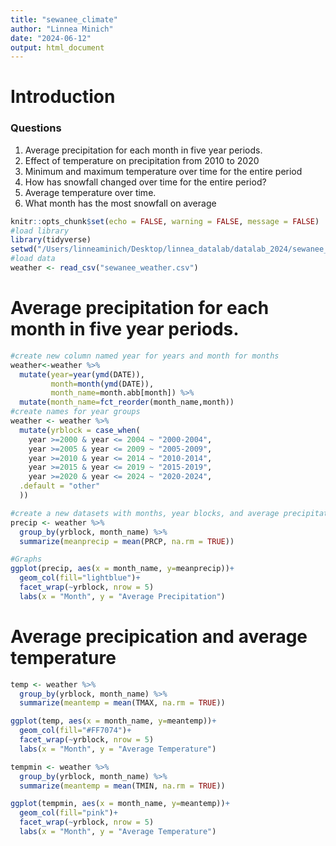 ```yaml
---
title: "sewanee_climate"
author: "Linnea Minich"
date: "2024-06-12"
output: html_document
---
```


# Introduction

### Questions

1. Average precipitation for each month in five year periods.
2. Effect of temperature on precipitation from 2010 to 2020
3. Minimum and maximum temperature over time for the entire period
4. How has snowfall changed over time for the entire period?
5. Average temperature over time.
6. What month has the most snowfall on average

```r
knitr::opts_chunk$set(echo = FALSE, warning = FALSE, message = FALSE)
#load library
library(tidyverse)
setwd("/Users/linneaminich/Desktop/linnea_datalab/datalab_2024/sewanee_climate/")
#load data
weather <- read_csv("sewanee_weather.csv")
```

# Average precipitation for each month in five year periods.

```r
#create new column named year for years and month for months
weather<-weather %>%
  mutate(year=year(ymd(DATE)),
         month=month(ymd(DATE)),
         month_name=month.abb[month]) %>%
  mutate(month_name=fct_reorder(month_name,month))
#create names for year groups
weather <- weather %>% 
  mutate(yrblock = case_when(
    year >=2000 & year <= 2004 ~ "2000-2004",
    year >=2005 & year <= 2009 ~ "2005-2009",
    year >=2010 & year <= 2014 ~ "2010-2014",
    year >=2015 & year <= 2019 ~ "2015-2019",
    year >=2020 & year <= 2024 ~ "2020-2024",
  .default = "other"
  ))
```

```r
#create a new datasets with months, year blocks, and average precipitation
precip <- weather %>% 
  group_by(yrblock, month_name) %>% 
  summarize(meanprecip = mean(PRCP, na.rm = TRUE))
```

```r
#Graphs
ggplot(precip, aes(x = month_name, y=meanprecip))+
  geom_col(fill="lightblue")+
  facet_wrap(~yrblock, nrow = 5)
  labs(x = "Month", y = "Average Precipitation")
```

# Average precipication and average temperature

```r
temp <- weather %>% 
  group_by(yrblock, month_name) %>% 
  summarize(meantemp = mean(TMAX, na.rm = TRUE))
```

```r
ggplot(temp, aes(x = month_name, y=meantemp))+
  geom_col(fill="#FF7074")+
  facet_wrap(~yrblock, nrow = 5)
  labs(x = "Month", y = "Average Temperature")
```

```r
tempmin <- weather %>% 
  group_by(yrblock, month_name) %>% 
  summarize(meantemp = mean(TMIN, na.rm = TRUE))
```

```r
ggplot(tempmin, aes(x = month_name, y=meantemp))+
  geom_col(fill="pink")+
  facet_wrap(~yrblock, nrow = 5)
  labs(x = "Month", y = "Average Temperature")
```
